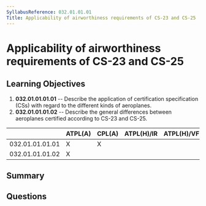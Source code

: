 ```yaml
---
SyllabusReference: 032.01.01.01
Title: Applicability of airworthiness requirements of CS-23 and CS-25
---
```


# Applicability of airworthiness requirements of CS-23 and CS-25

## Learning Objectives

1. **032.01.01.01.01** -- Describe the application of certification specification
   (CSs) with regard to the different kinds of aeroplanes.
2. **032.01.01.01.02** -- Describe the general differences between aeroplanes
   certified according to CS-23 and CS-25.

|                 | ATPL(A) | CPL(A) | ATPL(H)/IR | ATPL(H)/VFR | CPL(H) | IR  | CBIR(A) |
| --------------- | ------- | ------ | ---------- | ----------- | ------ | --- | ------- |
| 032.01.01.01.01 | X       | X      |            |             |        |     |         |
| 032.01.01.01.02 | X       |        |            |             |        |     |         |

## Summary

## Questions
